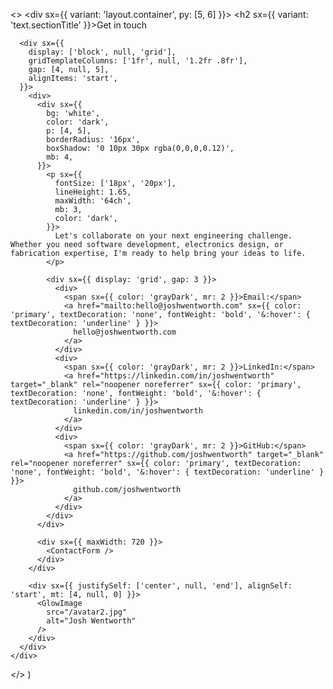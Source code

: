 
  <>
    <div sx={{ variant: 'layout.container', py: [5, 6] }}>
      <h2 sx={{ variant: 'text.sectionTitle' }}>Get in touch</h2>

      <div sx={{
        display: ['block', null, 'grid'],
        gridTemplateColumns: ['1fr', null, '1.2fr .8fr'],
        gap: [4, null, 5],
        alignItems: 'start',
      }}>
        <div>
          <div sx={{
            bg: 'white',
            color: 'dark',
            p: [4, 5],
            borderRadius: '16px',
            boxShadow: '0 10px 30px rgba(0,0,0,0.12)',
            mb: 4,
          }}>
            <p sx={{
              fontSize: ['18px', '20px'],
              lineHeight: 1.65,
              maxWidth: '64ch',
              mb: 3,
              color: 'dark',
            }}>
              Let's collaborate on your next engineering challenge. Whether you need software development, electronics design, or fabrication expertise, I'm ready to help bring your ideas to life.
            </p>

            <div sx={{ display: 'grid', gap: 3 }}>
              <div>
                <span sx={{ color: 'grayDark', mr: 2 }}>Email:</span>
                <a href="mailto:hello@joshwentworth.com" sx={{ color: 'primary', textDecoration: 'none', fontWeight: 'bold', '&:hover': { textDecoration: 'underline' } }}>
                  hello@joshwentworth.com
                </a>
              </div>
              <div>
                <span sx={{ color: 'grayDark', mr: 2 }}>LinkedIn:</span>
                <a href="https://linkedin.com/in/joshwentworth" target="_blank" rel="noopener noreferrer" sx={{ color: 'primary', textDecoration: 'none', fontWeight: 'bold', '&:hover': { textDecoration: 'underline' } }}>
                  linkedin.com/in/joshwentworth
                </a>
              </div>
              <div>
                <span sx={{ color: 'grayDark', mr: 2 }}>GitHub:</span>
                <a href="https://github.com/joshwentworth" target="_blank" rel="noopener noreferrer" sx={{ color: 'primary', textDecoration: 'none', fontWeight: 'bold', '&:hover': { textDecoration: 'underline' } }}>
                  github.com/joshwentworth
                </a>
              </div>
            </div>
          </div>

          <div sx={{ maxWidth: 720 }}>
            <ContactForm />
          </div>
        </div>

        <div sx={{ justifySelf: ['center', null, 'end'], alignSelf: 'start', mt: [4, null, 0] }}>
          <GlowImage
            src="/avatar2.jpg"
            alt="Josh Wentworth"
          />
        </div>
      </div>
    </div>

  </>
)
